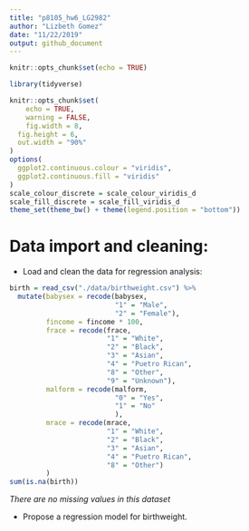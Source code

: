 ```yaml
---
title: "p8105_hw6_LG2982"
author: "Lizbeth Gomez"
date: "11/22/2019"
output: github_document
---
```


```r
knitr::opts_chunk$set(echo = TRUE)
```


```r
library(tidyverse)

knitr::opts_chunk$set(
	echo = TRUE,
	warning = FALSE,
	fig.width = 8, 
  fig.height = 6,
  out.width = "90%"
)
options(
  ggplot2.continuous.colour = "viridis",
  ggplot2.continuous.fill = "viridis"
)
scale_colour_discrete = scale_colour_viridis_d
scale_fill_discrete = scale_fill_viridis_d
theme_set(theme_bw() + theme(legend.position = "bottom"))

```

# Data import and cleaning:
  - Load and clean the data for regression analysis:

```r
birth = read_csv("./data/birthweight.csv") %>% 
  mutate(babysex = recode(babysex, 
                          "1" = "Male",
                          "2" = "Female"),
         fincome = fincome * 100,
         frace = recode(frace,
                        "1" = "White",
                        "2" = "Black",
                        "3" = "Asian",
                        "4" = "Puetro Rican",
                        "8" = "Other",
                        "9" = "Unknown"),
         malform = recode(malform, 
                          "0" = "Yes",
                          "1" = "No"
                          ),
         mrace = recode(mrace,
                        "1" = "White",
                        "2" = "Black",
                        "3" = "Asian",
                        "4" = "Puetro Rican",
                        "8" = "Other")
         ) 
sum(is.na(birth))
```
 *There are no missing values in this dataset*
 
  - Propose a regression model for birthweight. 
```r

```



